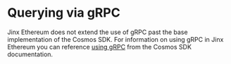 # Querying via gRPC

Jinx Ethereum does not extend the use of gRPC past the base implementation of the Cosmos SDK.
For information on using gRPC in Jinx Ethereum you can reference [using gRPC](https://docs.cosmos.network/main/run-node/interact-node#using-grpc) 
from the Cosmos SDK documentation.